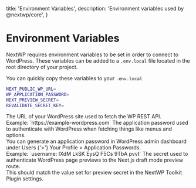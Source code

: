 
  title: 'Environment Variables',
  description: 'Environment variables used by @nextwp/core',
}

# Environment Variables

NextWP requires environment variables to be set in order to connect to WordPress.
These variables can be added to a `.env.local` file located in the root directory of your project.

You can quickly copy these variables to your `.env.local`

```bash {{ title: '.env.local' }}
NEXT_PUBLIC_WP_URL=
WP_APPLICATION_PASSWORD=
NEXT_PREVIEW_SECRET=
REVALIDATE_SECRET_KEY=
```

<Properties>
  <Property name="NEXT_PUBLIC_WP_URL" type="string">
    The URL of your WordPress site used to fetch the WP REST API. <br />
    Example: `https://example-wordpress.com`
  </Property>
  <Property name="WP_APPLICATION_PASSWORD" type="string">
    The application password used to authenticate with WordPress when fetching
    things like menus and options. <br />
    You can generate an application password in WordPress admin dashboard under Users
    {'>'} Your Profile > Application Passwords. <br />
    Example: `username: IXdM LkSK EysQ F5Cs 9TbA pvvt`
  </Property>
  <Property name="NEXT_PREVIEW_SECRET" type="string">
    The secret used to authenticate WordPress page previews to the Next.js draft
    mode preview route. <br />
    This should match the value set for preview secret in the <Link href="/packages/wordpress/nextwp-toolkit-plugin">
      NextWP Toolkit Plugin
    </Link> settings.
  </Property>
  <Property name="REVALIDATE_SECRET_KEY" type="string">
    <RevalidateEnvDescription />
  </Property>
</Properties>
